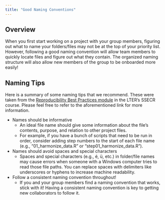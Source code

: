 ```yaml
---
title: "Good Naming Conventions"
---
```


## Overview

When you first start working on a project with your group members, figuring out what to name your folders/files may not be at the top of your priority list. However, following a good naming convention will allow team members to quickly locate files and figure out what they contain. The organized naming structure will also allow new members of the group to be onboarded more easily! 

## Naming Tips

Here is a summary of some naming tips that we recommend. These were taken from the [Reproducibility Best Practices module](https://lter.github.io/ssecr/mod_reproducibility.html#naming-tips) in the LTER's SSECR course. Please feel free to refer to the aforementioned link for more information.

- Names should be informative
  - An ideal file name should give some information about the file’s contents, purpose, and relation to other project files.
  - For example, if you have a bunch of scripts that need to be run in order, consider adding step numbers to the start of each file name (e.g., "01_harmonize_data.R" or "step01_harmonize_data.R"). 
- Names should avoid spaces and special characters
  - Spaces and special characters (e.g., é, ü, etc.) in folder/file names may cause errors when someone with a Windows computer tries to read those file paths. You can replace spaces with delimiters like underscores or hyphens to increase machine readability. 
- Follow a consistent naming convention throughout!
  - If you and your group members find a naming convention that works, stick with it! Having a consistent naming convention is key to getting new collaborators to follow it. 
